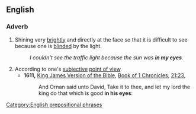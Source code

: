 ==English==

===Adverb===
{{en-adv}}

# Shining very [[brightly]] and directly at the face so that it is difficult to see because one is [[blinded]] by the light.
#: ''I couldn't see the traffic light because the sun was '''in my eyes'''.''
# According to one's [[subjective]] [[point of view]].
#* '''1611,''' [[w:King James Version of the Bible|King James Version of the Bible]], [[w:Book of 1 Chronicles|Book of 1 Chronicles]], [[s:Bible (King James)/1 Chronicles#Chapter 21|21:23]],
#*: And Ornan said unto David, Take it to thee, and let my lord the king do that which is good '''in his eyes''':

[[Category:English prepositional phrases]]